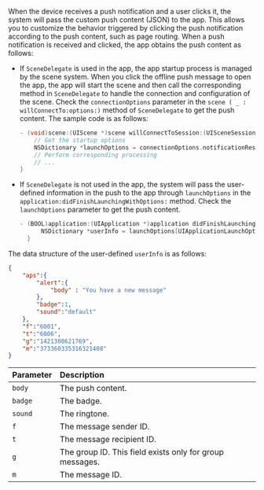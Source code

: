 <PlatformWrapper platform="ios">

When the device receives a push notification and a user clicks it, the system will pass the custom push content (JSON) to the app. This allows you to customize the behavior triggered by clicking the push notification according to the push content, such as page routing. When a push notification is received and clicked, the app obtains the push content as follows:

- If `SceneDelegate` is used in the app, the app startup process is managed by the scene system. When you click the offline push message to open the app, the app will start the scene and then call the corresponding method in `SceneDelegate` to handle the connection and configuration of the scene. Check the `connectionOptions` parameter in the `scene ( _ : willConnectTo:options:)` method of `SceneDelegate` to get the push content. The sample code is as follows:

    ```objective-c
    - (void)scene:(UIScene *)scene willConnectToSession:(UISceneSession *)session options:(UISceneConnectionOptions *)connectionOptions {
        // Get the startup options
        NSDictionary *launchOptions = connectionOptions.notificationResponse.notification.request.content.userInfo;
        // Perform corresponding processing
        // ...
    }
    ```

- If `SceneDelegate` is not used in the app, the system will pass the user-defined information in the push to the app through `launchOptions` in the `application:didFinishLaunchingWithOptions:` method. Check the `launchOptions` parameter to get the push content.

    ```objective-c
    - (BOOL)application:(UIApplication *)application didFinishLaunchingWithOptions:(NSDictionary *)launchOptions {
          NSDictionary *userInfo = launchOptions[UIApplicationLaunchOptionsRemoteNotificationKey];
      }
    ```

The data structure of the user-defined `userInfo` is as follows:

```json
{
    "aps":{
        "alert":{
            "body" : "You have a new message"
        },
        "badge":1,
        "sound":"default"
    },
    "f":"6001",
    "t":"6006",
    "g":"1421300621769",
    "m":"373360335316321408"
}
```

| Parameter     | Description                     |
| :------ | :---------------------- |
|  `body` |   The push content. |
|  `badge`  | The badge.                 |
|  `sound`  | The ringtone.               |
|  `f`      | The message sender ID.          |
|  `t`      | The message recipient ID.          |
|  `g`      | The group ID. This field exists only for group messages. |
|  `m` |      The message ID.                |

</PlatformWrapper>